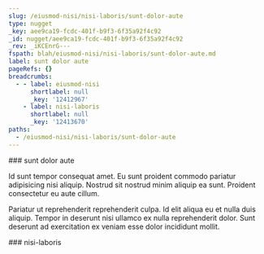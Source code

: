 ```yaml
---
slug: /eiusmod-nisi/nisi-laboris/sunt-dolor-aute
type: nugget
_key: aee9ca19-fcdc-401f-b9f3-6f35a92f4c92
_id: nugget/aee9ca19-fcdc-401f-b9f3-6f35a92f4c92
_rev: _iKCEnrG---
fspath: blah/eiusmod-nisi/nisi-laboris/sunt-dolor-aute.md
label: sunt dolor aute
pageRefs: {}
breadcrumbs:
  - - label: eiusmod-nisi
      shortlabel: null
      _key: '12412967'
    - label: nisi-laboris
      shortlabel: null
      _key: '12413670'
paths:
  - /eiusmod-nisi/nisi-laboris/sunt-dolor-aute
---
```


<NuggetArea>
<Nugget slug="/eiusmod-nisi/nisi-laboris/sunt-dolor-aute" type="nugget" _key="aee9ca19-fcdc-401f-b9f3-6f35a92f4c92" _id="nugget/aee9ca19-fcdc-401f-b9f3-6f35a92f4c92" _rev="_iKCEnrG---" fspath="blah/eiusmod-nisi/nisi-laboris/sunt-dolor-aute.md" label="sunt dolor aute" paths="/eiusmod-nisi/nisi-laboris/sunt-dolor-aute">
<NuggetBody>
### sunt dolor aute

Id sunt tempor consequat amet. Eu sunt proident commodo pariatur adipisicing nisi aliquip. Nostrud sit nostrud minim aliquip ea sunt. Proident consectetur eu aute cillum.

Pariatur ut reprehenderit reprehenderit culpa. Id elit aliqua eu et nulla duis aliquip. Tempor in deserunt nisi ullamco ex nulla reprehenderit dolor. Sunt deserunt ad exercitation ex veniam esse dolor incididunt mollit.

</NuggetBody>
<Breadcrumbs>
<Crumbs>
<Crumb _key="12412967" label="eiusmod-nisi" /><Crumb _key="12413670" label="nisi-laboris" />
</Crumbs>
</Breadcrumbs>
</Nugget>

<NuggetsInbound>
</NuggetsInbound>
<NuggetsOutbound>
</NuggetsOutbound>
</NuggetArea>
<PassagesInbound>
<Passage direction="inbound" type="passage" _key="12413670" _id="passage/12413670" _rev="_iKCEnqa--_" label="nisi-laboris" passage="nisi-laboris" fspath="blah/eiusmod-nisi/nisi-laboris" paths="/eiusmod-nisi/nisi-laboris" slug="/eiusmod-nisi/nisi-laboris">
<NuggetBody>
### nisi-laboris

</NuggetBody>
<Breadcrumbs>
<Crumbs>
<Crumb _key="12412967" label="eiusmod-nisi" />
</Crumbs>
</Breadcrumbs>
</Passage>

</PassagesInbound>
<PassagesOutbound>
</PassagesOutbound>